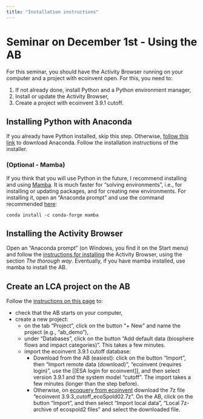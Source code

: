 ```yaml
---
title: "Installation instructions"
---
```


# Seminar on December 1st - Using the AB

For this seminar, you should have the Activity Browser running on your computer and a project with ecoinvent open. For this, you need to:

1.  If not already done, install Python and a Python environment manager,
2.  Install or update the Activity Browser,
3.  Create a project with ecoinvent 3.9.1 cutoff.

## Installing Python with Anaconda

If you already have Python installed, skip this step. Otherwise, [follow this link](https://www.anaconda.com/download/) to download Anaconda. Follow the installation instructions of the installer.

### (Optional - Mamba)

If you think that you will use Python in the future, I recommend installing and using [Mamba](https://mamba.readthedocs.io/en/latest/index.html). It is much faster for "solving environments", i.e., for installing or updating packages, and for creating new environments. For installing it, open an "Anaconda prompt" and use the command recommended [here](https://anaconda.org/conda-forge/mamba):

```         
conda install -c conda-forge mamba
```

## Installing the Activity Browser

Open an "Anaconda prompt" (on Windows, you find it on the Start menu) and follow the [instructions for installing](https://github.com/LCA-ActivityBrowser/activity-browser#installation) the Activity Browser, using the section *The thorough way*. Eventually, if you have mamba installed, use mamba to install the AB.

## Create an LCA project on the AB

Follow the [instructions on this page](https://github.com/LCA-ActivityBrowser/activity-browser#getting-started) to:

- check that the AB starts on your computer,
- create a new project:
    - on the tab "Project", click on the button "+ New" and name the project (e.g., "ab_demo"), 
    - under "Databases", click on the button "Add default data (biosphere flows and impact categories)". This takes a few minutes. 
    - import the ecoinvent 3.9.1 cutoff database: 
        - Download from the AB (easiest): click on the button "Import", then "Import remote data (download)", "ecoinvent (requires login)", use the \[\[ESA login for ecoinvent\]\], and then select version 3.9.1 and the system model "cutoff". The import takes a few minutes (longer than the step before). 
        - Otherwise, on [ecoquery from ecoinvent](https://ecoquery.ecoinvent.org/3.9.1/cutoff/files) download the 7z file "ecoinvent 3.9.3_cutoff_ecoSpold02.7z". On the AB, click on the button "Import", and then select "Import local data", "Local 7z-archive of ecospold2 files" and select the downloaded file.
